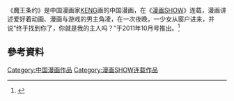{{expand|time=2015-04-24T01:31:30+00:00}}
{{refimprove|time=2015-04-24T01:31:30+00:00}}
《魔王条约》是中国漫画家[[KENG|KENG]]画的中国漫画，在《[[漫画SHOW|漫画SHOW]]》连载，漫画讲述爱好着动画、漫画与游戏的男主角凌，在一次夜晚，一少女从窗户进来，并说“终于找到你了，你就是我的主人吗？”于2011年10月号推出。<ref>{{Cite news|url=http://game.china.com/zh_cn/cartoon/news/11038482/20110914/16765345.html|title=keng最新连载《魔王条约》强势登陆《漫画SHOW》|language=zh-cn|publisher=中华网|author=CG003|date=2011-09-14|accessdate=2015-04-24|archive-url=https://web.archive.org/web/20160304191545/http://game.china.com/zh_cn/cartoon/news/11038482/20110914/16765345.html|archive-date=2016-03-04|dead-url=yes}}</ref>
==參考資料==
{{Reflist}}
[[Category:中国漫画作品|Category:中国漫画作品]]
[[Category:漫画SHOW连载作品|Category:漫画SHOW连载作品]]